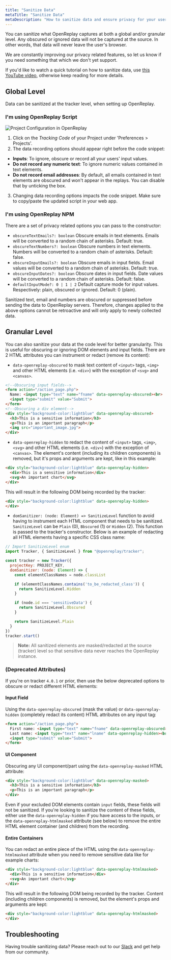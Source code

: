 ```yaml
---
title: "Sanitize Data"
metaTitle: "Sanitize Data"
metaDescription: "How to sanitize data and ensure privacy for your users."
---
```


You can sanitize what OpenReplay captures at both a global and/or granular level. Any obscured or ignored data will not be captured at the source. In other words, that data will never leave the user's browser.

We are constantly improving our privacy related features, so let us know if you need something that which we don't yet support.

If you'd like to watch a quick tutorial on how to sanitize data, use [this YouTube video](https://youtu.be/22-UCoocy6s), otherwise keep reading for more details.

## Global Level

Data can be sanitized at the tracker level, when setting up OpenReplay.

### I'm using OpenReplay Script

![Project Configuration in OpenReplay](/static/gdpr-1.png#center)

1) Click on the *Tracking Code* of your Project under 'Preferences > Projects'.
2) The data recording options should appear right before the code snippet:
- **Inputs**: To ignore, obscure or record all your users' input values.
- **Do not record any numeric text**: To ignore numeric values contained in text elements.
- **Do not record email addresses**: By default, all emails contained in text elements are obscured and won't appear in the replays. You can disable that by unticking the box.
3) Changing data recording options impacts the code snippet. Make sure to copy/paste the updated script in your web app.

### I'm using OpenReplay NPM

There are a set of privacy related options you can pass to the constructor:
- `obscureTextEmails?: boolean` Obscure emails in text elements. Emails will be converted to a random chain of asterisks. Default: true.
- `obscureTextNumbers?: boolean` Obscure numbers in text elements. Numbers will be converted to a random chain of asterisks. Default: false.
- `obscureInputEmails?: boolean` Obscure emails in input fields. Email values will be converted to a random chain of asterisks. Default: true.
- `obscureInputDates?: boolean` Obscure dates in input fields. Date values will be converted to a random chain of asterisks. Default: false.
- `defaultInputMode?: 0 | 1 | 2` Default capture mode for input values. Respectively: plain, obscured or ignored. Default: 0 (plain).

Sanitized text, email and numbers are obscured or suppressed before sending the data to OpenReplay servers. Therefore, changes applied to the above options cannot be retroactive and will only apply to newly collected data.

## Granular Level

You can also sanitize your data at the code level for better granularity. This is useful for obscuring or ignoring DOM elements and input fields. There are 2 HTML attributes you can instrument  or redact (remove its content):
- `data-openreplay-obscured` to mask text content of `<input>` tags, `<img>` and other HTML elements (i.e. `<div>`) with the exception of `<svg>` and `<canvas>`.

```html
<!--Obscuring input fields-->
<form action="/action_page.php">
  Name: <input type="text" name="fname" data-openreplay-obscured><br>
  <input type="submit" value="Submit">
</form>
<!--Obscuring a div element-->
<div style="background-color:lightblue" data-openreplay-obscured>
  <h3>This is a sensitive information</h3>
  <p>This is an important paragraph</p>
  <img src="important_image.jpg">
</div>
```

- `data-openreplay-hidden` to redact the content of `<input>` tags, `<img>`, `<svg>` and other HTML elements (i.e. `<div>`) with the exception of `<canvas>`. The element's content (including its children components) is removed, but it's props and arguments are kept, like in this example:

```html
<div style="background-color:lightblue" data-openreplay-hidden>
  <div>This is a sensitive information</div>
  <svg>An important chart</svg>
</div>
```

This will result in the following DOM being recorded by the tracker:

```html
<div style="background-color:lightblue" data-openreplay-hidden>
</div>
```

- `domSanitizer: (node: Element) => SanitizeLevel` function to avoid having to instrument each HTML component that needs to be sanitized. `SanitizeLevel` can be `Plain` (0), `Bbscured` (1) or `Hidden` (2). This function is passed to the tracker's constructor. Below is an example of redacting all HTML elements having a specific CSS class name:

```js
// Import SanitizeLevel enum
import Tracker, { SanitizeLevel } from "@openreplay/tracker";

const tracker = new Tracker({
  projectKey: PROJECT_KEY,
  domSanitizer: (node: Element) => {
    const elementClassNames = node.classList

    if (elementClassNames.contains('to_be_redacted_class')) {
      return SanitizeLevel.Hidden
    }

    if (node.id === 'sensitiveData') {
      return SanitizeLevel.Obscured
    }

    return SanitizeLevel.Plain
  }
})
tracker.start()
```

> **Note:** All sanitized elements are masked/redacted at the source (tracker) level so that sensitive data never reaches the OpenReplay instance.

### (Deprecated Attributes)

If you're on tracker `4.0.1` or prior, then use the below deprecated options to obscure or redact different HTML elements:

#### Input Field

Using the `data-openreplay-obscured` (mask the value) or `data-openreplay-hidden` (completely redact its content) HTML attributes on any input tag:

```html
<form action="/action_page.php">
  First name: <input type="text" name="fname" data-openreplay-obscured><br>
  Last name: <input type="text" name="lname" data-openreplay-hidden><br>
  <input type="submit" value="Submit">
</form>
```

#### UI Component

Obscuring any UI component/part using the `data-openreplay-masked` HTML attribute:

```html
<div style="background-color:lightblue" data-openreplay-masked>
  <h3>This is a sensitive information</h3>
  <p>This is an important paragraph</p>
</div>
```

Even if your excluded DOM elements contain `input` fields, these fields will not be sanitized. If you're looking to sanitize the content of these fields, either use the `data-openreplay-hidden` if you have access to the inputs, or the `data-openreplay-htmlmasked` attribute (see below) to remove the entire HTML element container (and children) from the recording.

#### Entire Containers

You can redact an entire piece of the HTML using the `data-openreplay-htmlmasked` attribute when you need to remove sensitive data like for example charts:

```html
<div style="background-color:lightblue" data-openreplay-htmlmasked>
  <div>This is a sensitive information</div>
  <svg>An important chart</svg>
</div>
```

This will result in the following DOM being recorded by the tracker. Content (including children components) is removed, but the element's props and arguments are kept:

```html
<div style="background-color:lightblue" data-openreplay-htmlmasked>
</div>
```

## Troubleshooting

Having trouble sanitizing data? Please reach out to our [Slack](https://slack.openreplay.com) and get help from our community.